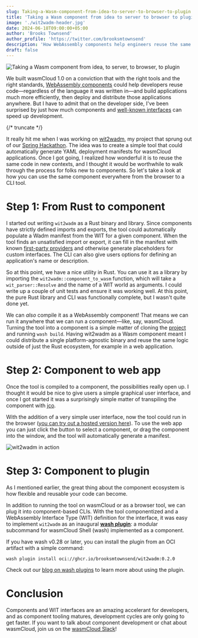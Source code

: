 ```yaml
---
slug: Taking-a-Wasm-component-from-idea-to-server-to-browser-to-plugin
title: 'Taking a Wasm component from idea to server to browser to plugin'
image: './wit2wadm-header.jpg'
date: 2024-06-18T09:00:00+05:00
author: 'Brooks Townsend'
author_profile: 'https://twitter.com/brooksmtownsend'
description: 'How WebAssembly components help engineers reuse the same code in new contexts, regardless of language'
draft: false
---
```


![Taking a Wasm component from idea, to server, to browser, to plugin ](./wit2wadm-header.jpg)

We built wasmCloud 1.0 on a conviction that with the right tools and the right standards, [WebAssembly components](/docs/concepts/components) could help developers reuse code&mdash;regardless of the language it was written in&mdash;and build applications much more efficiently, then deploy and distribute those applications anywhere. But I have to admit that on the developer side, I've been surprised by just how much components and [well-known interfaces](/docs/concepts/interfaces) can speed up development. 

{/* truncate */}

It really hit me when I was working on [wit2wadm](https://github.com/brooksmtownsend/wit2wadm), my project that sprung out of our [Spring Hackathon](/blog/hackathon-llama-3-wit2wadm). The idea was to create a simple tool that could automatically generate YAML deployment manifests for wasmCloud applications. Once I got going, I realized how wonderful it is to reuse the same code in new contexts, and I thought it would be worthwhile to walk through the process for folks new to components. So let's take a look at how you can use the same component everywhere from the browser to a CLI tool.

# Step 1: From Rust to component

I started out writing `wit2wadm` as a Rust binary and library. Since components have strictly defined imports and exports, the tool could automatically populate a Wadm manifest from the WIT for a given component. When the tool finds an unsatisfied import or export, it can fill in the manifest with known [first-party providers](https://github.com/orgs/wasmCloud/packages?repo_name=wasmCloud) and otherwise generate placeholders for custom interfaces. The CLI can also give users options for defining an application's name or description. 

So at this point, we have a nice utility in Rust. You can use it as a library by importing the `wit2wadm::component_to_wasm` function, which will take a `wit_parser::Resolve` and the name of a WIT world as arguments. I could write up a couple of unit tests and ensure it was working well. At this point, the pure Rust library and CLI was functionally complete, but I wasn't quite done yet.

We can *also* compile it as a WebAssembly component! That means we can run it anywhere that we can run a component&mdash;like, say, wasmCloud. Turning the tool into a component is a simple matter of cloning the [project](https://github.com/brooksmtownsend/wit2wadm) and running `wash build`. Having wit2wadm as a Wasm component meant I could distribute a single platform-agnostic binary and reuse the same logic outside of just the Rust ecosystem, for example in a web application.

# Step 2: Component to web app

Once the tool is compiled to a component, the possibilities really open up. I thought it would be nice to give users a simple graphical user interface, and once I got started it was a surprisingly simple matter of transpiling the component with [jco](https://github.com/bytecodealliance/jco). 

With the addition of a very simple user interface, now the tool could run in the browser ([you can try out a hosted version here](https://brooksmtownsend.github.io/wit2wadm/)). To use the web app you can just click the button to select a component, or drag the component into the window, and the tool will automatically generate a manifest.

![wit2wadm in action](./wit2wadm-2.png)

# Step 3: Component to plugin

As I mentioned earlier, the great thing about the component ecosystem is how flexible and reusable your code can become. 

In addition to running the tool on wasmCloud or as a browser tool, we can plug it into component-based CLIs. With the tool componentized and a WebAssembly Interface Type (WIT) definition for the interface, it was easy to implement `wit2wadm` as an inaugural **[wash plugin](/blog/customize-wash-cli-webassembly-components)**: a modular subcommand for wasmCloud Shell (wash) implemented as a component. 

If you have wash v0.28 or later, you can install the plugin from an OCI artifact with a simple command:

```shell
wash plugin install oci://ghcr.io/brooksmtownsend/wit2wadm:0.2.0
```

Check out our [blog on wash plugins](/blog/customize-wash-cli-webassembly-components) to learn more about using the plugin. 

# Conclusion

Components and WIT interfaces are an amazing accelerant for developers, and as component tooling matures, development cycles are only going to get faster. If you want to talk about component development or chat about wasmCloud, join us on the [wasmCloud Slack](https://slack.wasmcloud.com/)!
